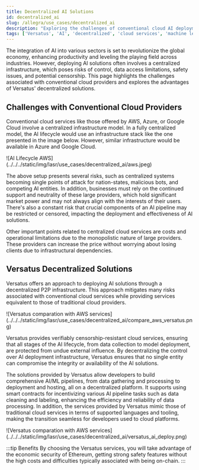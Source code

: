 ```yaml
---
title: Decentralized AI Solutions
id: decentralized_ai
slug: /allegra/use_cases/decentralized_ai
description: "Exploring the challenges of conventional cloud AI deployment and the advantages of Versatus decentralized solutions for AI and ML pipelines."
tags: ['Versatus', 'AI', 'decentralized', 'cloud services', 'machine learning', 'blockchain']
---
```



The integration of AI into various sectors is set to revolutionize the global economy, enhancing productivity and leveling the playing field across industries. However, deploying AI solutions often involves a centralized infrastructure, which poses risks of control, data access limitations, safety issues, and potential censorship. This page highlights the challenges associated with conventional cloud providers and explores the advantages of Versatus' decentralized solutions.

## Challenges with Conventional Cloud Providers

Conventional cloud services like those offered by AWS, Azure, or Google Cloud involve a centralized infrastructure model. In a fully centralized model, the AI lifecycle would use an infrastructure stack like the one presented in the image below. However, similar infrastructure would be available in Azure and Google Cloud.

<MediaWrapper>
![AI Lifecycle AWS](../../../static/img/lasr/use_cases/decentralized_ai/aws.jpeg)
</MediaWrapper>

The above setup presents several risks, such as centralized systems becoming single points of attack for nation-states, malicious bots, and competing AI entities. In addition, businesses must rely on the continued support and neutrality of these large providers, which hold significant market power and may not always align with the interests of their users. There's also a constant risk that crucial components of an AI pipeline may be restricted or censored, impacting the deployment and effectiveness of AI solutions.

Other important points related to centralized cloud services are costs and operational limitations due to the monopolistic nature of large providers. These providers can increase the price without worrying about losing clients due to infrastructural dependencies.

## Versatus Decentralized Solutions

Versatus offers an approach to deploying AI solutions through a decentralized P2P infrastructure. This approach mitigates many risks associated with conventional cloud services while providing services equivalent to those of traditional cloud providers.

<MediaWrapper>
![Versatus comparation with AWS services](../../../static/img/lasr/use_cases/decentralized_ai/compare_aws_versatus.png)
</MediaWrapper>

Versatus provides verifiably censorship-resistant cloud services, ensuring that all stages of the AI lifecycle, from data collection to model deployment, are protected from undue external influence. By decentralizing the control over AI deployment infrastructure, Versatus ensures that no single entity can compromise the integrity or availability of the AI solutions.

The solutions provided by Versatus allow developers to build comprehensive AI/ML pipelines, from data gathering and processing to deployment and hosting, all on a decentralized platform. It supports using smart contracts for incentivizing various AI pipeline tasks such as data cleaning and labeling, enhancing the efficiency and reliability of data processing. In addition, the services provided by Versatus mimic those of traditional cloud services in terms of supported languages and tooling, making the transition seamless for developers used to cloud platforms.

<MediaWrapper>
![Versatus comparation with AWS services](../../../static/img/lasr/use_cases/decentralized_ai/versatus_ai_deploy.png)
</MediaWrapper>

:::tip Benefits
By choosing the Versatus services, you will take advantage of the economic security of Ethereum, getting strong safety features without the high costs and difficulties typically associated with being on-chain.
:::